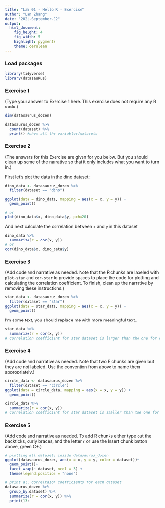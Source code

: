 ```yaml
---
title: "Lab 01 - Hello R - Exercise"
author: "Lan Zhang"
date: "2021-September-12"
output: 
  html_document: 
    fig_height: 4
    fig_width: 5
    highlight: pygments
    theme: cerulean
---
```


### Load packages

```r
library(tidyverse) 
library(datasauRus)
```


### Exercise 1

(Type your answer to Exercise 1 here. This exercise does not require any R code.)
```r
dim(datasaurus_dozen)

datasaurus_dozen %>% 
  count(dataset) %>% 
  print() #show all the variables/datasets

```

### Exercise 2

(The answers for this Exercise are given for you below. But you should clean up some of the narrative so that it only includes what you want to turn in.)

First let's plot the data in the dino dataset:

```r
dino_data <- datasaurus_dozen %>%
  filter(dataset == "dino")

ggplot(data = dino_data, mapping = aes(x = x, y = y)) +
  geom_point()

# or
plot(dino_data$x, dino_data$y, pch=20)
```

And next calculate the correlation between `x` and `y` in this dataset:

```r
dino_data %>%
  summarize(r = cor(x, y))
# or
cor(dino_data$x, dino_data$y)
```

### Exercise 3

(Add code and narrative as needed. Note that the R chunks are labeled with `plot-star` and `cor-star` to provide spaces to place the code for plotting and calculating the correlation coefficient. To finish, clean up the narrative by removing these instructions.)

```r
star_data <- datasaurus_dozen %>%
  filter(dataset == "star")
ggplot(data = star_data, mapping = aes(x = x, y = y)) +
  geom_point()
```

I'm some text, you should replace me with more meaningful text...

```r
star_data %>%
  summarize(r = cor(x, y))
# correlation coefficient for star dataset is larger than the one for dino data.
```

### Exercise 4

(Add code and narrative as needed. Note that two R chunks are given but they are not labeled. Use the convention from above to name them appropriately.)

```r
circle_data <- datasaurus_dozen %>%
  filter(dataset == "circle")
ggplot(data = circle_data, mapping = aes(x = x, y = y)) +
  geom_point()
```

```r
circle_data %>%
  summarize(r = cor(x, y))
# correlation coefficient for star dataset is smaller than the one for dino data.
```

### Exercise 5

(Add code and narrative as needed. To add R chunks either type out the backticks, curly braces, and the letter `r` or use the Insert chunk button above, green C+.)

```r
# plotting all datasets inside datasaurus_dozen
ggplot(datasaurus_dozen, aes(x = x, y = y, color = dataset))+
  geom_point()+
  facet_wrap(~ dataset, ncol = 3) +
  theme(legend.position = "none")

# print all correltaion coefficients for each dataset
datasaurus_dozen %>%
  group_by(dataset) %>%
  summarize(r = cor(x, y)) %>%
  print(13)
```
